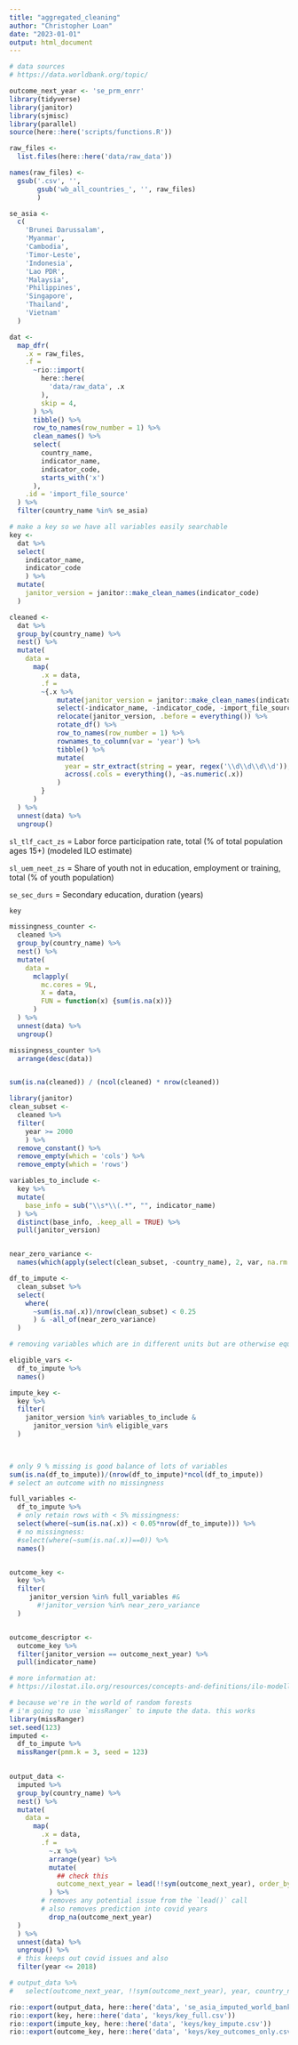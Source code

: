 ```yaml
---
title: "aggregated_cleaning"
author: "Christopher Loan"
date: "2023-01-01"
output: html_document
---
```


```r
# data sources
# https://data.worldbank.org/topic/
```

```r
outcome_next_year <- 'se_prm_enrr'
library(tidyverse)
library(janitor)
library(sjmisc)
library(parallel)
source(here::here('scripts/functions.R'))
```


```r
raw_files <- 
  list.files(here::here('data/raw_data'))

names(raw_files) <- 
  gsub('.csv', '', 
       gsub('wb_all_countries_', '', raw_files)
       )

se_asia <- 
  c(
    'Brunei Darussalam', 
    'Myanmar', 
    'Cambodia', 
    'Timor-Leste', 
    'Indonesia', 
    'Lao PDR', 
    'Malaysia', 
    'Philippines', 
    'Singapore', 
    'Thailand',
    'Vietnam'
  )

dat <- 
  map_dfr(
    .x = raw_files, 
    .f = 
      ~rio::import(
        here::here(
          'data/raw_data', .x
        ),
        skip = 4,
      ) %>% 
      tibble() %>% 
      row_to_names(row_number = 1) %>% 
      clean_names() %>%
      select(
        country_name, 
        indicator_name, 
        indicator_code, 
        starts_with('x')
      ),
    .id = 'import_file_source'
  ) %>% 
  filter(country_name %in% se_asia)


```



```r
# make a key so we have all variables easily searchable
key <- 
  dat %>% 
  select(
    indicator_name, 
    indicator_code
    ) %>% 
  mutate(
    janitor_version = janitor::make_clean_names(indicator_code)
  )
```

```r
cleaned <- 
  dat %>% 
  group_by(country_name) %>% 
  nest() %>% 
  mutate(
    data = 
      map(
        .x = data, 
        .f =
        ~{.x %>% 
            mutate(janitor_version = janitor::make_clean_names(indicator_code)) %>% 
            select(-indicator_name, -indicator_code, -import_file_source) %>% 
            relocate(janitor_version, .before = everything()) %>% 
            rotate_df() %>%
            row_to_names(row_number = 1) %>%
            rownames_to_column(var = 'year') %>%
            tibble() %>%
            mutate(
              year = str_extract(string = year, regex('\\d\\d\\d\\d')),
              across(.cols = everything(), ~as.numeric(.x))
            )
        }
      ) 
  ) %>% 
  unnest(data) %>% 
  ungroup()
```

`sl_tlf_cact_zs` = Labor force participation rate, total (% of total population ages 15+) (modeled ILO estimate)

`sl_uem_neet_zs` = Share of youth not in education, employment or training, total (% of youth population)

`se_sec_durs` = Secondary education, duration (years)

```r
key
```

```r
missingness_counter <-
  cleaned %>%
  group_by(country_name) %>%
  nest() %>%
  mutate(
    data =
      mclapply(
        mc.cores = 9L,
        X = data,
        FUN = function(x) {sum(is.na(x))}
      )
  ) %>%
  unnest(data) %>%
  ungroup()

missingness_counter %>% 
  arrange(desc(data)) 


sum(is.na(cleaned)) / (ncol(cleaned) * nrow(cleaned))
```

```r
library(janitor)
clean_subset <- 
  cleaned %>% 
  filter(
    year >= 2000
    ) %>% 
  remove_constant() %>% 
  remove_empty(which = 'cols') %>% 
  remove_empty(which = 'rows') 
```

```r
variables_to_include <- 
  key %>% 
  mutate(
    base_info = sub("\\s*\\(.*", "", indicator_name)
  ) %>% 
  distinct(base_info, .keep_all = TRUE) %>% 
  pull(janitor_version) 


near_zero_variance <-
  names(which(apply(select(clean_subset, -country_name), 2, var, na.rm = TRUE) < 0.2))

df_to_impute <-
  clean_subset %>% 
  select(
    where(
      ~sum(is.na(.x))/nrow(clean_subset) < 0.25 
      ) & -all_of(near_zero_variance)
  ) 

# removing variables which are in different units but are otherwise equivalent

eligible_vars <- 
  df_to_impute %>% 
  names() 

impute_key <- 
  key %>% 
  filter(
    janitor_version %in% variables_to_include & 
      janitor_version %in% eligible_vars
  ) 


  
# only 9 % missing is good balance of lots of variables 
sum(is.na(df_to_impute))/(nrow(df_to_impute)*ncol(df_to_impute))
# select an outcome with no missingness

full_variables <- 
  df_to_impute %>% 
  # only retain rows with < 5% missingness:
  select(where(~sum(is.na(.x)) < 0.05*nrow(df_to_impute))) %>% 
  # no missingness:
  #select(where(~sum(is.na(.x))==0)) %>% 
  names()


outcome_key <- 
  key %>% 
  filter(
     janitor_version %in% full_variables #& 
       #!janitor_version %in% near_zero_variance
  )


outcome_descriptor <-
  outcome_key %>% 
  filter(janitor_version == outcome_next_year) %>% 
  pull(indicator_name)

# more information at:
# https://ilostat.ilo.org/resources/concepts-and-definitions/ilo-modelled-estimates/

```


```r
# because we're in the world of random forests
# i'm going to use `missRanger` to impute the data. this works 
library(missRanger)
set.seed(123)
imputed <- 
  df_to_impute %>% 
  missRanger(pmm.k = 3, seed = 123)
  

output_data <- 
  imputed %>% 
  group_by(country_name) %>% 
  nest() %>% 
  mutate(
    data = 
      map(
        .x = data, 
        .f = 
          ~.x %>% 
          arrange(year) %>% 
          mutate(
            ## check this
            outcome_next_year = lead(!!sym(outcome_next_year), order_by = year)
          ) %>% 
        # removes any potential issue from the `lead()` call
        # also removes prediction into covid years
          drop_na(outcome_next_year) 
  )
  ) %>% 
  unnest(data) %>% 
  ungroup() %>% 
  # this keeps out covid issues and also 
  filter(year <= 2018) 

# output_data %>% 
#   select(outcome_next_year, !!sym(outcome_next_year), year, country_name)
```

```r
rio::export(output_data, here::here('data', 'se_asia_imputed_world_bank.csv'))
rio::export(key, here::here('data', 'keys/key_full.csv'))
rio::export(impute_key, here::here('data', 'keys/key_impute.csv'))
rio::export(outcome_key, here::here('data', 'keys/key_outcomes_only.csv'))
```

